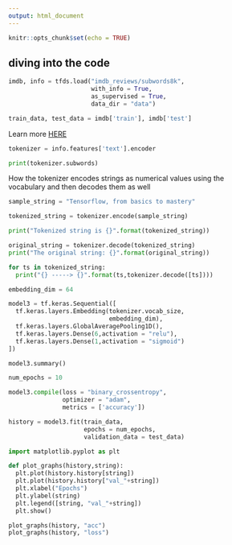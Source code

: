 ```yaml
---
output: html_document
---
```


```r
knitr::opts_chunk$set(echo = TRUE)
```



## diving into the code

```python
imdb, info = tfds.load("imdb_reviews/subwords8k", 
                       with_info = True, 
                       as_supervised = True,
                       data_dir = "data")
```


```python
train_data, test_data = imdb['train'], imdb['test']
```

Learn more <a target=" " href='https://www.tensorflow.org/datasets/api_docs/python/tfds/features/text/SubwordTextEncoder'>HERE</a>

```python
tokenizer = info.features['text'].encoder
```

```python
print(tokenizer.subwords)
```

How the tokenizer encodes strings as numerical values using the vocabulary and then decodes them as well

```python
sample_string = "Tensorflow, from basics to mastery"

tokenized_string = tokenizer.encode(sample_string)

print("Tokenized string is {}".format(tokenized_string))

original_string = tokenizer.decode(tokenized_string)
print("The original string: {}".format(original_string))
```

```python
for ts in tokenized_string:
  print("{} -----> {}".format(ts,tokenizer.decode([ts])))
```


```python
embedding_dim = 64

model3 = tf.keras.Sequential([
  tf.keras.layers.Embedding(tokenizer.vocab_size, 
                            embedding_dim),
  tf.keras.layers.GlobalAveragePooling1D(),
  tf.keras.layers.Dense(6,activation = "relu"),
  tf.keras.layers.Dense(1,activation = "sigmoid")
])

model3.summary()
```


```python
num_epochs = 10

model3.compile(loss = "binary_crossentropy",
               optimizer = "adam",
               metrics = ['accuracy'])

history = model3.fit(train_data,
                     epochs = num_epochs,
                     validation_data = test_data)
```

```python
import matplotlib.pyplot as plt

def plot_graphs(history,string):
  plt.plot(history.history[string])
  plt.plot(history.history["val_"+string])
  plt.xlabel("Epochs")
  plt.ylabel(string)
  plt.legend([string, "val_"+string])
  plt.show()

plot_graphs(history, "acc")
plot_graphs(history, "loss")
```

